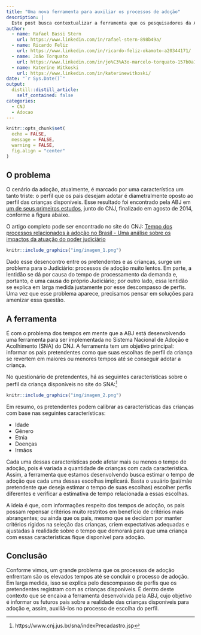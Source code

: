 ```yaml
---
title: "Uma nova ferramenta para auxiliar os processos de adoção"
description: |
  Este post busca contextualizar a ferramenta que os pesquisadores da ABJ estão desenvolvendo em parceria com o Conselho Nacional de Justiça para aprimorar o Sistema Nacional de Adoção e Acolhimento (SNA).
author:
  - name: Rafael Bassi Stern
    url: https://www.linkedin.com/in/rafael-stern-898b49a/
  - name: Ricardo Feliz
    url: https://www.linkedin.com/in/ricardo-feliz-okamoto-a20344171/
  - name: João Torquato
    url: https://www.linkedin.com/in/jo%C3%A3o-marcelo-torquato-157b0a16a/
  - name: Katerine Witkoski
    url: https://www.linkedin.com/in/katerinewitkoski/
date: "`r Sys.Date()`"
output:
  distill::distill_article:
    self_contained: false
categories:
  - CNJ
  - Adocao
---
```



```r
knitr::opts_chunk$set(
  echo = FALSE,
  message = FALSE,
  warning = FALSE,
  fig.align = "center"
)
```

## O problema
O cenário da adoção, atualmente, é marcado por uma característica um tanto
triste: o perfil que os pais desejam adotar é diametralmente oposto ao perfil
das crianças disponíveis. Esse resultado foi encontrado pela ABJ em
[um de seus primeiros estudos](http://lab.abj.org.br/posts/2018-05-14-contribuies-da-abj-para-o-aprimoramento-do-sistema-de-adoo-do-brasil/),
junto do CNJ, finalizado em agosto de 2014, conforme a figura abaixo.

<aside>
O artigo completo pode ser encontrado no site do CNJ:
[Tempo dos processos relacionados à adoção no Brasil - Uma análise sobre os
impactos da atuação do poder judiciário](https://www.cnj.jus.br/wp-content/uploads/2011/02/8aab4515becd037933960ba8e91e1efc.pdf)
</aside>

```r
knitr::include_graphics("img/imagem_1.png")
```
Dado esse desencontro entre os pretendentes e as crianças, surge um problema
para o Judiciário: processos de adoção muito lentos. Em parte, a lentidão se dá
por causa do tempo de processamento da demanda e, portanto, é uma causa do
próprio Judiciário; por outro lado, essa lentidão se explica em larga medida
justamente por esse descompasso de perfis. Uma vez que esse problema aparece,
precisamos pensar em soluções para amenizar essa questão.

## A ferramenta
É com o problema dos tempos em mente que a ABJ está desenvolvendo uma ferramenta
para ser implementada no Sistema Nacional de Adoção e Acolhimento (SNA) do CNJ.
A ferramenta tem um objetivo principal: informar os pais pretendentes como que
suas escolhas de perfil da criança se revertem em maiores ou menores tempos até
se conseguir adotar a criança.

No questionário de pretendentes, há as seguintes características sobre o perfil
da criança disponíveis no site do SNA:[^foot1]

[^foot1]: https://www.cnj.jus.br/sna/indexPrecadastro.jsp

```r
knitr::include_graphics("img/imagem_2.png")
```

Em resumo, os pretendentes podem calibrar as características das crianças com
base nas seguintes características:

- Idade
- Gênero
- Etnia
- Doenças
- Irmãos

Cada uma dessas características pode afetar mais ou menos o tempo de adoção,
pois é variada a quantidade de crianças com cada característica. Assim, a
ferramenta que estamos desenvolvendo busca estimar o tempo de adoção que cada
uma dessas escolhas implicará. Basta o usuário (pai/mãe pretendente que deseja
estimar o tempo de suas escolhas) escolher perfis diferentes e verificar a
estimativa de tempo relacionada a essas escolhas.

A ideia é que, com informações respeito dos tempos de adoção, os pais possam
repensar critérios muito restritos em benefício de critérios mais abrangentes;
ou ainda que os pais, mesmo que se decidam por manter critérios rígidos na
seleção das crianças, criem expectativas adequadas e ajustadas à realidade sobre
o tempo que demorará para que uma criança com essas características fique
disponível para adoção.

## Conclusão
Conforme vimos, um grande problema que os processos de adoção enfrentam são os
elevados tempos até se concluir o processo de adoção. Em larga medida, isso se
explica pelo descompasso de perfis que os pretendentes registram com as crianças
disponíveis. É dentro deste contexto que se encaixa a ferramenta desenvolvida
pela ABJ, cujo objetivo é informar os futuros pais sobre a realidade das crianças
disponíveis para adoção e, assim, auxiliá-los no processo de escolha do perfil.
